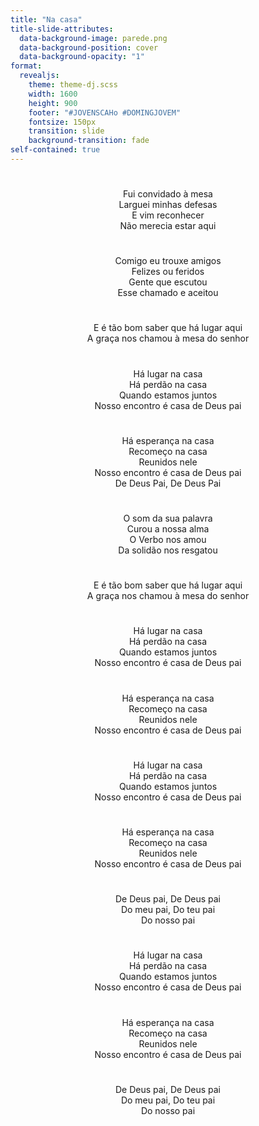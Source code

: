 ```yaml
---
title: "Na casa"
title-slide-attributes:
  data-background-image: parede.png
  data-background-position: cover
  data-background-opacity: "1"
format: 
  revealjs:
    theme: theme-dj.scss
    width: 1600
    height: 900
    footer: "#JOVENSCAHo #DOMINGJOVEM"
    fontsize: 150px
    transition: slide
    background-transition: fade
self-contained: true
---
```


# {background-image="parede.png"}

<center>
Fui convidado à mesa <br>
Larguei minhas defesas <br>
E vim reconhecer <br>
Não merecia estar aqui <br>
</center>

# {background-image="parede.png"}

<center>
Comigo eu trouxe amigos <br>
Felizes ou feridos <br>
Gente que escutou <br>
Esse chamado e aceitou <br>
</center>

# {background-image="parede.png"}

<center>
E é tão bom saber que há lugar aqui <br>
A graça nos chamou à mesa do senhor <br>
</center>

# {background-image="parede.png"}

<center>
Há lugar na casa <br>
Há perdão na casa <br>
Quando estamos juntos <br>
Nosso encontro é casa de Deus pai <br>
</center>

# {background-image="parede.png"}

<center>
Há esperança na casa <br>
Recomeço na casa <br>
Reunidos nele <br>
Nosso encontro é casa de Deus pai <br>
De Deus Pai, De Deus Pai <br>
</center>

# {background-image="parede.png"}

<center>
O som da sua palavra <br>
Curou a nossa alma <br>
O Verbo nos amou <br>
Da solidão nos resgatou <br>
</center>

# {background-image="parede.png"}

<center>
E é tão bom saber que há lugar aqui <br>
A graça nos chamou à mesa do senhor <br>
</center>

# {background-image="parede.png"}

<center>
Há lugar na casa <br>
Há perdão na casa <br>
Quando estamos juntos <br>
Nosso encontro é casa de Deus pai <br>
</center>

# {background-image="parede.png"}

<center>
Há esperança na casa <br>
Recomeço na casa <br>
Reunidos nele <br>
Nosso encontro é casa de Deus pai <br>
</center>

# {background-image="parede.png"}

<center>
Há lugar na casa <br>
Há perdão na casa <br>
Quando estamos juntos <br>
Nosso encontro é casa de Deus pai <br>
</center>

# {background-image="parede.png"}

<center>
Há esperança na casa <br>
Recomeço na casa <br>
Reunidos nele <br>
Nosso encontro é casa de Deus pai <br>
</center>

# {background-image="parede.png"}

<center>
De Deus pai, De Deus pai <br>
Do meu pai, Do teu pai <br>
Do nosso pai <br>
</center>

# {background-image="parede.png"}

<center>
Há lugar na casa <br>
Há perdão na casa <br>
Quando estamos juntos <br>
Nosso encontro é casa de Deus pai <br>
</center>

# {background-image="parede.png"}

<center>
Há esperança na casa <br>
Recomeço na casa <br>
Reunidos nele <br>
Nosso encontro é casa de Deus pai <br>
</center>

# {background-image="parede.png"}

<center>
De Deus pai, De Deus pai <br>
Do meu pai, Do teu pai <br>
Do nosso pai <br>
</center>